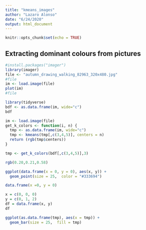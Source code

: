 ```yaml
---
title: "kmeans_images"
author: "Lazaro Alonso"
date: "6/24/2020"
output: html_document
---
```


```r
knitr::opts_chunk$set(echo = TRUE)
```

## Extracting dominant colours from pictures

```r
#install.packages("imager")
library(imager)
file <- "autumn_drawing_walking_82963_320x480.jpg"
#file
im <- load.image(file)
plot(im)
#file
```

```r
library(tidyverse)
bdf <- as.data.frame(im, wide="c")
bdf
```
```r
im <- load.image(file)
get_k_colors <- function(i, n) { 
  tmp <- as.data.frame(im, wide="c")
  tmp <- kmeans(tmp[,c(3,4,5)], centers = n)
  return (rgb(tmp$centers))
}
```
```r
tmp <- get_k_colors(bdf[,c(3,4,5)],3)
```


```r
rgb(0.20,0.21,0.58)
```

```r
ggplot(data.frame(x = 0, y = 0), aes(x, y)) + 
  geom_point(size = 25,  color = "#333694")

```
```r
data.frame(x =0, y = 0)
```

```r
x = c(0, 0, 0) 
y = c(0, 1, 2) 
df = data.frame(x, y) 
df
```
```r
ggplot(as.data.frame(tmp), aes(x = tmp)) + 
  geom_bar(size = 25,  fill = tmp)
```

